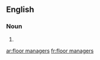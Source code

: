 ==English==

===Noun===
{{head|en|noun plural form}}

# {{plural of|floor manager|lang=en}}

[[ar:floor managers]]
[[fr:floor managers]]
